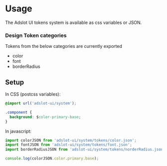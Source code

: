 
<Meta title="Design System/Usage" />

# Usage

The Adslot UI tokens system is available as css variables or JSON.

### Design Token categories

Tokens from the below categories are currently exported

- color
- font
- borderRadius

## Setup

In CSS (postcss variables):

```css
@import url('adslot-ui/system');

.component {
  background: $color-primary-base;
}
```

In javascript:

```jsx
import colorJSON from 'adslot-ui/system/tokens/color.json';
import fontJSON from 'adslot-ui/system/tokens/font.json';
import borderRadiusJSON from 'adslot-ui/system/tokens/norderRadius.json';

console.log(colorJSON.color.primary.base);
```
